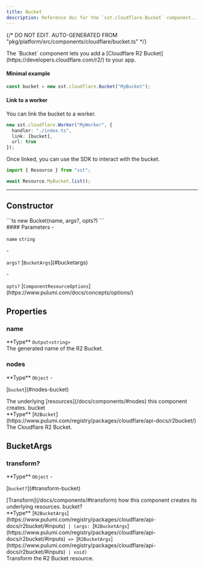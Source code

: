 ```yaml
---
title: Bucket
description: Reference doc for the `sst.cloudflare.Bucket` component..
---
```


{/* DO NOT EDIT. AUTO-GENERATED FROM "pkg/platform/src/components/cloudflare/bucket.ts" */}


<div class="tsdoc">

<Section type="about">
The `Bucket` component lets you add a [Cloudflare R2 Bucket](https://developers.cloudflare.com/r2/) to
your app.

#### Minimal example

```ts
const bucket = new sst.cloudflare.Bucket("MyBucket");
```

#### Link to a worker

You can link the bucket to a worker.

```ts {3}
new sst.cloudflare.Worker("MyWorker", {
  handler: "./index.ts",
  link: [bucket],
  url: true
});
```

Once linked, you can use the SDK to interact with the bucket.

```ts title="index.ts" {3}
import { Resource } from "sst";

await Resource.MyBucket.list();
```
</Section>

---

## Constructor

<Segment>
<Section type="signature">
```ts
new Bucket(name, args?, opts?)
```
</Section>

<Section type="parameters">
#### Parameters
- <p><code class="key">name</code> <code class="primitive">string</code></p>
- <p><code class="key">args?</code> [<code class="type">BucketArgs</code>](#bucketargs)</p>
- <p><code class="key">opts?</code> [<code class="type">ComponentResourceOptions</code>](https://www.pulumi.com/docs/concepts/options/)</p>
</Section>
</Segment>

## Properties

### name
<Segment>
<Section type="parameters">
<InlineSection>
**Type** <code class="primitive">Output</code><code class="symbol">&lt;</code><code class="primitive">string</code><code class="symbol">&gt;</code>
</InlineSection>
</Section>
The generated name of the R2 Bucket.
</Segment>

### nodes
<Segment>
<Section type="parameters">
<InlineSection>
**Type** <code class="primitive">Object</code>
</InlineSection>
- <p>[<code class="key">bucket</code>](#nodes-bucket)</p>
</Section>
The underlying [resources](/docs/components/#nodes) this component creates.
</Segment>
<NestedTitle id="nodes-bucket" Tag="h4" parent="nodes.">bucket</NestedTitle>
<Segment>
<Section type="parameters">
<InlineSection>
**Type** [<code class="type">R2Bucket</code>](https://www.pulumi.com/registry/packages/cloudflare/api-docs/r2bucket/)
</InlineSection>
</Section>
The Cloudflare R2 Bucket.
</Segment>

## BucketArgs
### transform?
<Segment>
<Section type="parameters">
<InlineSection>
**Type** <code class="primitive">Object</code>
</InlineSection>
- <p>[<code class="key">bucket?</code>](#transform-bucket)</p>
</Section>
[Transform](/docs/components/#transform) how this component creates its underlying
resources.

</Segment>
<NestedTitle id="transform-bucket" Tag="h4" parent="transform.">bucket?</NestedTitle>
<Segment>
<Section type="parameters">
<InlineSection>
**Type** [<code class="type">R2BucketArgs</code>](https://www.pulumi.com/registry/packages/cloudflare/api-docs/r2bucket/#inputs)<code class="symbol"> | </code><code class="symbol">(</code><code class="primitive">args</code><code class="symbol">: </code>[<code class="type">R2BucketArgs</code>](https://www.pulumi.com/registry/packages/cloudflare/api-docs/r2bucket/#inputs)<code class="symbol"> => </code>[<code class="type">R2BucketArgs</code>](https://www.pulumi.com/registry/packages/cloudflare/api-docs/r2bucket/#inputs)<code class="symbol"> | </code><code class="primitive">void</code><code class="symbol">)</code>
</InlineSection>
</Section>
Transform the R2 Bucket resource.

</Segment>
</div>